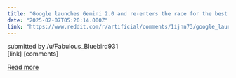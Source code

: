```yaml
---
title: "Google launches Gemini 2.0 and re-enters the race for the best AI models"
date: "2025-02-07T05:20:14.000Z"
link: "https://www.reddit.com/r/artificial/comments/1ijnn73/google_launches_gemini_20_and_reenters_the_race/"
---
```


submitted by    /u/Fabulous_Bluebird931  
 [link]   [comments]

[Read more](https://www.reddit.com/r/artificial/comments/1ijnn73/google_launches_gemini_20_and_reenters_the_race/)
